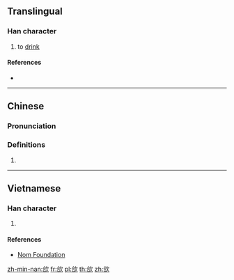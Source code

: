 ==Translingual==

===Han character===
{{Han char|rn=76|rad=欠|as=06|sn=10|four=87682|canj=ORNO|ids=⿰合欠}}

# to [[drink]]

====References====
* {{Han ref|kx=0567.290|dkj=16071|dj=0956.020|hdz=32138.180|uh=6B31|ud=27441|bh=D1F8|bd=53752}}

----

==Chinese==
{{zh-forms}}

===Pronunciation===
{{zh-pron
|m=hē,xiá
|c=hot3,hap6
|mn=hap
|mc=y
|oc=y
|ma=
|cat=
}}

===Definitions===
# {{rfdef|lang=zh}}

----

==Vietnamese==

===Han character===
{{vi-readings|rs=欠06| hanviet = hát}}

# {{defn|lang=vi|sort=欠06}}

====References====
*[http://nomfoundation.org/common/nom_details.php?codepoint=6b31 Nom Foundation]

[[zh-min-nan:欱]]
[[fr:欱]]
[[pl:欱]]
[[th:欱]]
[[zh:欱]]